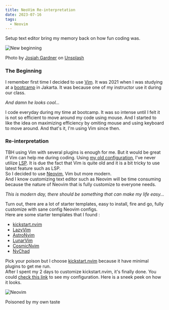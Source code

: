 ```yaml
---
title: NeoVim Re-interpretation
date: 2023-07-16
tags:
  - Neovim
---
```



Setup text editor bring my memory back on how fun coding was.

![New beginning](./banner.jpg)
<Figcaption><span>Photo by <a href="https://unsplash.com/@josiahgardner?utm_source=unsplash&utm_medium=referral&utm_content=creditCopyText">Josiah Gardner</a> on <a href="https://unsplash.com/photos/Tb9FJ4Znz-U?utm_source=unsplash&utm_medium=referral&utm_content=creditCopyText">Unsplash</a></span></Figcaption>

### The Beginning
I remember first time I decided to use [Vim](https://www.vim.org/). It was 2021 when I was studying at a [bootcamp](https://www.hacktiv8.com/) in Jakarta. It was because one of my instructor use it during our class.

_And damn he looks cool..._

I code everyday during my time at bootcamp. It was so intense until I felt it is not so efficient to move around my code using mouse.
And I started to like the idea on maximizing efficiency by omiting mouse and using keyboard to move around.
And that's it, I'm using Vim since then.

### Re-interpretation
TBH using Vim with several plugins is enough for me. But it would be great if Vim can help me during coding.
Using [my old configuration](https://github.com/didadadida93/dotfiles/blob/4014de49529c3cad5290e904bb647aeb4c9b99ac/macos/.vimrc), I've never utilize [LSP](https://microsoft.github.io/language-server-protocol/). It is due the fact that Vim is quite old and it is a bit tricky to use latest feature such as LSP.  
So I decided to use [Neovim](https://neovim.io/), Vim but more modern.  
And I know customizing text editor such as Neovim will be time consuming because the nature of Neovim that is fully customize to everyone needs.

_This is modern day, there should be something that can make my life easy..._

Turn out, there are a lot of starter templates, easy to install, fire and go, fully customize with sane config Neovim configs.  
Here are some starter templates that I found :

- [kickstart.nvim](https://github.com/nvim-lua/kickstart.nvim)
- [LazyVim](https://www.lazyvim.org/)
- [AstroNvim](https://astronvim.com/)
- [LunarVim](https://www.lunarvim.org/)
- [CosmicNvim](https://cosmicnvim.vercel.app/)
- [NvChad](https://nvchad.com/)

Pick your poison but I choose [kickstart.nvim](https://github.com/nvim-lua/kickstart.nvim) because it have minimal plugins to get me run.  
After I spent my 2 days to customize kickstart.nvim, it's finally done. You could [check this link](https://github.com/didadadida93/kickstart.nvim) to see my configuration. Here is a sneek peek on how it looks.

![Neovim](./neovim-jpg.jpg)
<Figcaption>Poisoned by my own taste</Figcaption>
